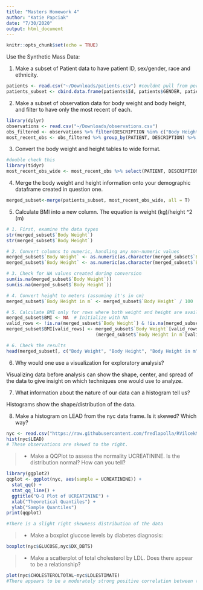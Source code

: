 ```yaml
---
title: "Masters Homework 4"
author: "Katie Papciak"
date: "7/30/2020"
output: html_document
---
```


```r
knitr::opts_chunk$set(echo = TRUE)
```

Use the Synthetic Mass Data:

1. Make a subset of Patient data to have patient ID, sex/gender, race and ethnicity. 

```r
patients <- read.csv("~/Downloads/patients.csv") #couldnt pull from permalink for some reason so I downloaded file
patients_subset <- cbind.data.frame(patients$Id, patients$GENDER, patients$RACE, patients$ETHNICITY)
```

2. Make a subset of observation data for body weight and body height, and filter to have only the most recent of each. 

```r
library(dplyr)
observations <- read.csv("~/Downloads/observations.csv")
obs_filtered <- observations %>% filter(DESCRIPTION %in% c("Body Height", "Body Weight") & DATE >= as.Date("2015-01-01"))
most_recent_obs <- obs_filtered %>% group_by(PATIENT, DESCRIPTION) %>% filter(DATE == max(DATE)) %>% ungroup()

```

3. Convert the body weight and height tables to wide format. 

```r
#double check this
library(tidyr)
most_recent_obs_wide <- most_recent_obs %>% select(PATIENT, DESCRIPTION, VALUE) %>% pivot_wider(names_from = DESCRIPTION, values_from = VALUE)
```

4. Merge the body weight and height information onto your demographic dataframe created in question one. 

```r
merged_subset<-merge(patients_subset, most_recent_obs_wide, all = T)
```

5. Calculate BMI into a new column. The equation is weight (kg)/height ^2 (m)

```r
# 1. First, examine the data types
str(merged_subset$`Body Weight`)
str(merged_subset$`Body Height`)

# 2. Convert columns to numeric, handling any non-numeric values
merged_subset$`Body Weight` <- as.numeric(as.character(merged_subset$`Body Weight`))
merged_subset$`Body Height` <- as.numeric(as.character(merged_subset$`Body Height`))

# 3. Check for NA values created during conversion
sum(is.na(merged_subset$`Body Weight`))
sum(is.na(merged_subset$`Body Height`))

# 4. Convert height to meters (assuming it's in cm)
merged_subset$`Body Height in m` <- merged_subset$`Body Height` / 100

# 5. Calculate BMI only for rows where both weight and height are available
merged_subset$BMI <- NA  # Initialize with NA
valid_rows <- !is.na(merged_subset$`Body Weight`) & !is.na(merged_subset$`Body Height in m`)
merged_subset$BMI[valid_rows] <- merged_subset$`Body Weight`[valid_rows] / 
                                 (merged_subset$`Body Height in m`[valid_rows]^2)

# 6. Check the results
head(merged_subset[, c("Body Weight", "Body Height", "Body Height in m", "BMI")])
```




6. Why would one use a visualization for exploratory analysis?

Visualizing data before analysis can show the shape, center, and spread of the data to give insight on which techniques one would use to analyze.

7. What information about the nature of our data can a histogram tell us?

Histograms show the shape/distribution of the data.

8. Make a histogram on LEAD from the nyc data frame. Is it skewed? Which way? 

```r
nyc <- read.csv("https://raw.githubusercontent.com/fredlapolla/RVilcekMaster23/master/NYC_HANES_DIAB.csv")
hist(nyc$LEAD)
# These observations are skewed to the right.
```

>- Make a QQPlot to assess the normality UCREATININE. Is the distribution normal? How can you tell?

```r
library(ggplot2)
qqplot <- ggplot(nyc, aes(sample = UCREATININE)) +
  stat_qq() +
  stat_qq_line() +
  ggtitle("Q-Q Plot of UCREATININE") +
  xlab("Theoretical Quantiles") +
  ylab("Sample Quantiles")
print(qqplot)

#There is a slight right skewness distribution of the data
```

>- Make a boxplot glucose levels by diabetes diagnosis:

```r
boxplot(nyc$GLUCOSE,nyc$DX_DBTS)
```

>- Make a scatterplot of total cholesterol by LDL. Does there appear to be a relationship?

```r
plot(nyc$CHOLESTEROLTOTAL~nyc$LDLESTIMATE)
#There appears to be a moderately strong positive correlation between total cholesterol and LDL
```


